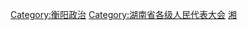 [[Category:衡阳政治|Category:衡阳政治]]
[[Category:湖南省各级人民代表大会|Category:湖南省各级人民代表大会]]
[[Category:设区的市人民代表大会|湘]]